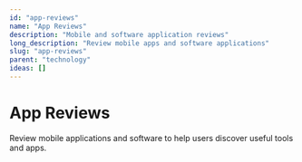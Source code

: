 ```yaml
---
id: "app-reviews"
name: "App Reviews"
description: "Mobile and software application reviews"
long_description: "Review mobile apps and software applications"
slug: "app-reviews"
parent: "technology"
ideas: []
---
```


# App Reviews

Review mobile applications and software to help users discover useful tools and apps.